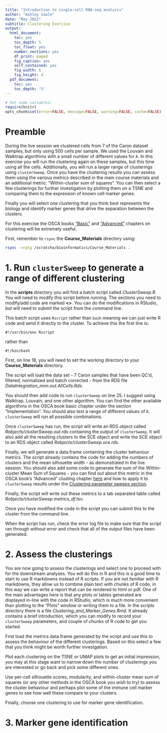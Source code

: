 ```yaml
---
title: "Introduction to single-cell RNA-seq analysis"
author: "Ashley Sawle"
date: "May 2022"
subtitle: Clustering Exercise
output:
  html_document:
    toc: yes
    toc_depth: 5
    toc_float: yes
    number_sections: yes
    df_print: paged
    fig_caption: yes
    self_contained: yes
    fig_width: 6
    fig_height: 4
  pdf_document:
    toc: yes
    toc_depth: '5'
---
```



```r
# Set some variables:
require(knitr)
opts_chunk$set(error=FALSE, message=FALSE, warning=FALSE, cache=FALSE)
```

# Preamble

During the live session we clustered cells from 7 of the Caron dataset samples,
but only using 500 cells per sample. We used the Louvain and Walktrap algorithms
with a small number of different values for *k*. In this exercise you will run
the clustering again on these samples, but this time using all the cells. 
Additionally, you will run a larger range of clusterings using `clusterSweep`.
Once you have the clustering results you can assess them using the various
metrics described in the main course materials and an additional metric: 
"Within-cluster sum of squares". You can then select a few clusterings for 
further investigation by plotting them on a TSNE and comparing them to the 
expression of known cell marker genes. 

Finally you will select one clustering that you think best represents the
biology and identify marker genes that drive the separation between the
clusters.

For this exercise the OSCA books 
["Basic"](http://bioconductor.org/books/release/OSCA.basic/clustering.html#clustering-graph)
and
["Advanced"](http://bioconductor.org/books/3.15/OSCA.advanced/clustering-redux.html)
chapters on clustering will be extremely useful.

First, remember to `rsync` the **Course_Materials** directory using:

```bash
rsync -vrptg /scratcha/bioinformatics/Course_Materials .
```


# 1. Run `clusterSweep` to generate a range of different clustering

In the **scripts** directory you will find a batch script called
*ClusterSweep.R*. You will need to modify this script before running. The 
sections you need to modify/add code are marked **<<YOUR_CODE_HERE>>**. You can
do the modifications in RStudio, but will need to submit the script from the
command line.

This batch script uses `Rscript` rather than `bash` meaning we can just write
R code and send it directly to the cluster. To achieve this the first line is:

```
#!/usr/bin/env Rscript
```

rather than

```
#!/bin/bash
```

First, on line 18, you will need to set the working directory to your
**Course_Materials** directory.

The script will load the data set - 7 Caron samples that have been QC'd, 
filtered, normalized and batch corrected - from the RDS file 
*DataIntegration_mnn.out.AllCells.Rds*.

You should then add code to run `clusterSweep` on line 25. I suggest using
Walktrap, Louvain, and one other algorithm. You can find the other available
algorithms in the OSCA book basic chapter under the section "Implementation".
You should also test a range of different values of *k*. `clusterSweep` will run
all possible combinations.

Once `clusterSweep` has run, the script will write an RDS object called
*Robjects/clusterSweep.out.rds* containing the output of `clusterSweep`. It will
also add all the resulting clusters to the SCE object and write the SCE object
to an RDS object called *Robjects/clusterSweep.sce.rds*.

Finally, we will generate a data.frame containing the cluster behaviour metrics.
The script already contains the code for adding the numbers of clusters and the
mean silhouette width - as demonstrated in the live session. You should also add
some code to generate the sum of the Within-cluster Mean Sum of Squares - you
can find out about this metric in the OSCA book's "Advanced" clusting chapter
[here](http://bioconductor.org/books/3.15/OSCA.advanced/clustering-redux.html#within-cluster-sum-of-squares)
and how to apply it to `clusterSweep` results under the [Clustering parameter
sweeps
section](http://bioconductor.org/books/3.15/OSCA.advanced/clustering-redux.html#clustering-parameter-sweeps).

Finally, the script will write out these metrics to a tab separated table called 
*Robjects/clusterSweep.metrics_df.tsv*.

Once you have modified the code in the script you can submit this to the cluster
from the command line.

When the script has run, check the error log file to make sure that the script
ran through without error and check that all of the output files have been 
generated.

# 2. Assess the clusterings

You are now going to assess the clusterings and select one to proceed with for
the downstream analyses. You will do this in R and this is a good time to start
to use R markdowns instead of R scripts. If you are not familiar with R 
markdowns, they allow us to combine plain text with chunks of R code, in this
way we can write a report that can be rendered to html or pdf. One of the main
advantages here is that any plots or tables generated are displayed in-line with
the code in RStudio, which is much more convenient than plotting to the "Plots"
window or writing them to a file. In the scripts directory there is a file 
*Clustering_and_Marker_Genes.Rmd*. It already contains a brief introduction, 
which you can modify to record your `clusterSweep` parameters, and couple of 
chunks of R code to get you started.

First load the metrics data.frame generated by the script and use this to assess
the behaviour of the different clusterings. Based on this select a few that you
think might be worth further investgation. 

Plot each clustering on the TSNE or UMAP plots to get an initial impression, you
may at this stage want to narrow down the number of clusterings you are
interested or go back and pick some different ones.

Use per-cell silhouette scores, modularity, and within-cluster mean sum of
squares (or any other methods in the OSCA book you wish to try) to assess the
cluster behaviour and perhaps plot some of the immune cell marker genes to see
how well these compare to your clusters.

Finally, choose one clustering to use for marker gene identification.

# 3. Marker gene identification






